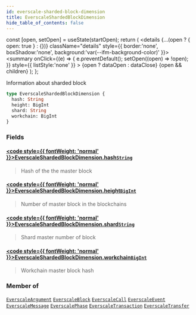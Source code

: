 ```yaml
---
id: everscale-sharded-block-dimension
title: EverscaleShardedBlockDimension
hide_table_of_contents: false
---
```







  const [open, setOpen] = useState(startOpen);
  return (
    <details {...(open ? { open: true } : {})} className="details" style={{ border:'none', boxShadow:'none', background:'var(--ifm-background-color)' }}>
      <summary
        onClick={(e) => {
          e.preventDefault();
          setOpen((open) => !open);
        }}
        style={{ listStyle:'none' }}
      >
      {open ? dataOpen : dataClose}
      </summary>
      {open && children}
    </details>
  );
};








Information about sharded block


```graphql
type EverscaleShardedBlockDimension {
  hash: String
  height: BigInt
  shard: String
  workchain: BigInt
}
```




### Fields

#### [<code style={{ fontWeight: 'normal' }}>EverscaleShardedBlockDimension.<b>hash</b></code>](#)<Bullet />[`String`](/docs/v1/graphql-reference/scalars/string) <Badge class="badge badge--secondary" text="scalar"/> 
> 
> 
> Hash of the the master block
> 

#### [<code style={{ fontWeight: 'normal' }}>EverscaleShardedBlockDimension.<b>height</b></code>](#)<Bullet />[`BigInt`](/docs/v1/graphql-reference/scalars/big-int) <Badge class="badge badge--secondary" text="scalar"/> 
> 
> 
> Number of master block in the blockchains
> 

#### [<code style={{ fontWeight: 'normal' }}>EverscaleShardedBlockDimension.<b>shard</b></code>](#)<Bullet />[`String`](/docs/v1/graphql-reference/scalars/string) <Badge class="badge badge--secondary" text="scalar"/> 
> 
> 
> Shard master number of block
> 

#### [<code style={{ fontWeight: 'normal' }}>EverscaleShardedBlockDimension.<b>workchain</b></code>](#)<Bullet />[`BigInt`](/docs/v1/graphql-reference/scalars/big-int) <Badge class="badge badge--secondary" text="scalar"/> 
> 
> 
> Workchain master block hash
> 



### Member of

[`EverscaleArgument`](/docs/v1/graphql-reference/objects/everscale-argument)  <Badge class="secondary" text="object"/><Bullet />[`EverscaleBlock`](/docs/v1/graphql-reference/objects/everscale-block)  <Badge class="secondary" text="object"/><Bullet />[`EverscaleCall`](/docs/v1/graphql-reference/objects/everscale-call)  <Badge class="secondary" text="object"/><Bullet />[`EverscaleEvent`](/docs/v1/graphql-reference/objects/everscale-event)  <Badge class="secondary" text="object"/><Bullet />[`EverscaleMessage`](/docs/v1/graphql-reference/objects/everscale-message)  <Badge class="secondary" text="object"/><Bullet />[`EverscalePhase`](/docs/v1/graphql-reference/objects/everscale-phase)  <Badge class="secondary" text="object"/><Bullet />[`EverscaleTransaction`](/docs/v1/graphql-reference/objects/everscale-transaction)  <Badge class="secondary" text="object"/><Bullet />[`EverscaleTransfer`](/docs/v1/graphql-reference/objects/everscale-transfer)  <Badge class="secondary" text="object"/>

